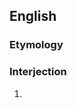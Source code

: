 ==English==
===Etymology===
{{rfe}}
===Interjection===
{{en-interj|pos=[[damn]] [[your]] [[eyes]]!}}
# {{euphemism}} {{form of|Form|[[damn]] [[you]]}}